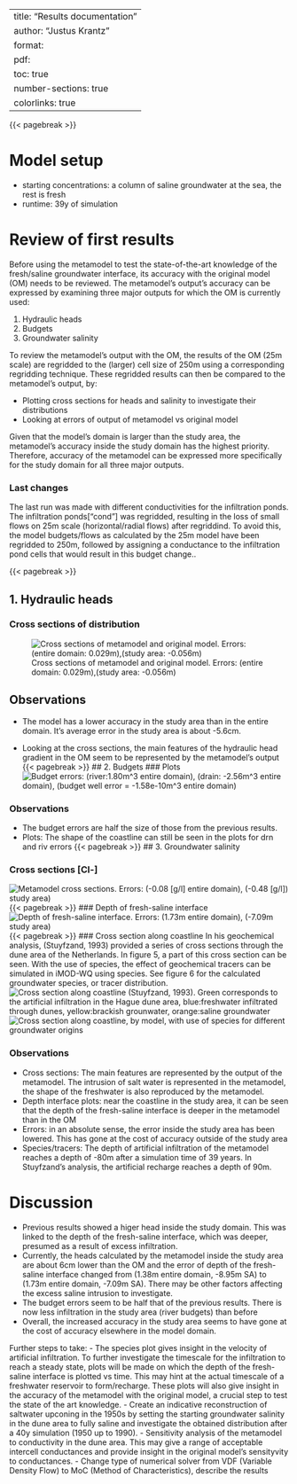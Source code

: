
---
title: "Results documentation"
author: "Justus Krantz"
format: 
    pdf:
        toc: true
        number-sections: true
        colorlinks: true
---

{{< pagebreak >}}

# Model setup
- starting concentrations: a column of saline groundwater at the sea, the rest is fresh
- runtime: 39y of simulation


# Review of first results
Before using the metamodel to test the state-of-the-art knowledge of the fresh/saline groundwater interface, its accuracy with the original model (OM) needs to be reviewed. The metamodel’s output’s accuracy can be expressed by examining three major outputs for which the OM is currently used:

1. Hydraulic heads
2. Budgets
3. Groundwater salinity

To review the metamodel’s output with the OM, the results of the OM (25m scale) are regridded to the (larger) cell size of 250m using a corresponding regridding technique. These regridded results can then be compared to the metamodel’s output, by:

- Plotting cross sections for heads and salinity to investigate their distributions 
- Looking at errors of output of metamodel vs original model

Given that the model’s domain is larger than the study area, the metamodel’s accuracy inside the study domain has the highest priority. Therefore, accuracy of the metamodel can be expressed more specifically for the study domain for all three major outputs. 

### Last changes
The last run was made with different conductivities for the infiltration ponds. The infiltration ponds["cond"] was regridded, resulting  in the loss of small flows on 25m scale (horizontal/radial flows) after regriddind. To avoid this, the model budgets/flows as calculated by the 25m model have been regridded to 250m, followed by assigning a conductance to the infiltration pond cells that would result in this budget change.. 

{{< pagebreak >}}

## 1. Hydraulic heads
### Cross sections of distribution
![Cross sections of metamodel and original model. Errors: (entire domain: 0.029m),(study area: -0.056m)  ](images/CS_heads_combined.png)

## Observations
- The model has a lower accuracy in the study area than in the entire domain. It's average error in the study area is about -5.6cm.

- Looking at the cross sections, the main features of the hydraulic head gradient in the OM seem to be represented by the metamodel's output
{{< pagebreak >}}
## 2. Budgets
### Plots
![Budget errors: (river:1.80m^3 entire domain), (drain: -2.56m^3 entire domain), (budget well error = -1.58e-10m^3 entire domain)](images/budget_errors.png)

### Observations
- The budget errors are half the size of those from the previous results. 
- Plots: The shape of the coastline can still be seen in the plots for drn and riv errors
{{< pagebreak >}}
## 3. Groundwater salinity

### Cross sections [Cl-]
![Metamodel cross sections. Errors: (-0.08  [g/l] entire domain), (-0.48  [g/l]) study area)](images/CS_salinity_combined.png)
{{< pagebreak >}}
### Depth of fresh-saline interface
![Depth of fresh-saline interface. Errors: (1.73m entire domain), (-7.09m study area)](images/depth_freshwater.png)
{{< pagebreak >}}
### Cross section along coastline
In his geochemical analysis, (Stuyfzand, 1993) provided a series of cross sections through the dune area of the Netherlands. In figure 5, a part of this cross section can be seen. With the use of species, the effect of geochemical tracers can be simulated in iMOD-WQ using species. See figure 6 for the calculated groundwater species, or tracer distribution.
![Cross section along coastline (Stuyfzand, 1993). Green corresponds to the artificial infiltration in the Hague dune area, blue:freshwater infiltrated through dunes, yellow:brackish grounwater, orange:saline groundwater](images/stuyfzand_snipped.png)
![Cross section along coastline, by model, with use of species for different groundwater origins](images/CS_long_species.png)

### Observations
- Cross sections: The main features are represented by the output of the metamodel. The intrusion of salt water is represented in the metamodel, the shape of the freshwater is also reproduced by the metamodel.
- Depth interface plots: near the coastline in the study area, it can be seen that the depth of the fresh-saline interface is deeper in the metamodel than in the OM
- Errors: in an absolute sense, the error inside the study area has been lowered. This has gone at the cost of accuracy outside of the study area
- Species/tracers: The depth of artificial infiltration of the metamodel reaches a depth of -80m after a simulation time of 39 years. In Stuyfzand's analysis, the artificial recharge reaches a depth of 90m.

# Discussion
- Previous results showed a higer head inside the study domain. This was linked to the depth of the fresh-saline interface, which was deeper, presumed as a result of excess infiltration.
- Currently, the heads calculated by the metamodel inside the study area are about 6cm lower than the OM and the error of depth of the fresh-saline interface changed from (1.38m entire domain, -8.95m SA) to (1.73m entire domain, -7.09m SA). There may be other factors affecting the excess saline intrusion to investigate.
- The budget errors seem to be half that of the previous results. There is now less infiltration in the study area (river budgets) than before
- Overall, the increased accuracy in the study area seems to have gone at the cost of accuracy elsewhere in the model domain. 

Further steps to take:
- The species plot gives insight in the velocity of artificial infiltration. To further investigate the timescale for the infiltration to reach a steady state, plots will be made on which the depth of the fresh-saline interface is plotted vs time. This may hint at the actual timescale of a freshwater reservoir to form/recharge. These plots will also give insight in the accuracy of the metamodel with the original model, a crucial step to test the state of the art knowledge. 
- Create an indicative reconstruction of saltwater upconing in the 1950s by setting the starting groundwater salinity in the dune area to fully saline and investigate the obtained distribution after a 40y simulation (1950 up to 1990).
- Sensitivity analysis of the metamodel to conductivity in the dune area. This may give a range of acceptable intercell conductances and provide insight in the original model's sensityvity to conductances.
- Change type of numerical solver from VDF (Variable Density Flow) to MoC (Method of Characteristics), describe the results

